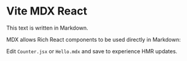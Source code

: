 
# Vite MDX React

This text is written in Markdown.

MDX allows Rich React components to be used directly in Markdown: <Counter/>

Edit `Counter.jsx` or `Hello.mdx` and save to experience HMR updates.
